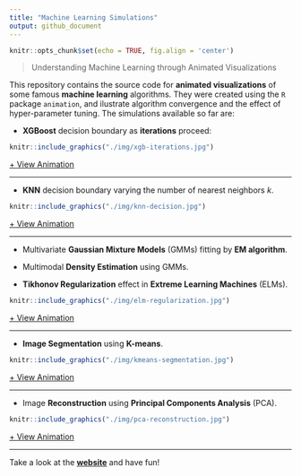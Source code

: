```yaml
---
title: "Machine Learning Simulations"
output: github_document
---
```


```r
knitr::opts_chunk$set(echo = TRUE, fig.align = 'center')
```

> Understanding Machine Learning through Animated Visualizations 

This repository contains the source code for **animated visualizations** of some famous **machine learning** algorithms. They were created using the `R` package `animation`, and ilustrate algorithm convergence and the effect of hyper-parameter tuning. The simulations available so far are:

- **XGBoost** decision boundary as **iterations** proceed:

```r
knitr::include_graphics("./img/xgb-iterations.jpg")
```

<a href="https://davpinto.github.io/ml-simulations/#gradient-boosting-machine-iterations" target="_blank">+ View Animation</a>

----

- **KNN** decision boundary varying the number of nearest neighbors $k$.

```r
knitr::include_graphics("./img/knn-decision.jpg")
```

<a href="https://davpinto.github.io/ml-simulations/#k-nearest-neighbors-classifier" target="_blank">+ View Animation</a>

----

- Multivariate **Gaussian Mixture Models** (GMMs) fitting by **EM algorithm**.

- Multimodal **Density Estimation** using GMMs.

- **Tikhonov Regularization** effect in **Extreme Learning Machines** (ELMs).

```r
knitr::include_graphics("./img/elm-regularization.jpg")
```

<a href="https://davpinto.github.io/ml-simulations/#regularized-extreme-learning-machine" target="_blank">+ View Animation</a>

----

- **Image Segmentation** using **K-means**.

```r
knitr::include_graphics("./img/kmeans-segmentation.jpg")
```

<a href="https://davpinto.github.io/ml-simulations/#image-segmentation-with-k-means" target="_blank">+ View Animation</a>

----

- Image **Reconstruction** using **Principal Components Analysis** (PCA).

```r
knitr::include_graphics("./img/pca-reconstruction.jpg")
```

<a href="https://davpinto.github.io/ml-simulations/#image-reconstruction-with-principal-components-analysis" target="_blank">+ View Animation</a>

----

Take a look at the **[website](https://davpinto.github.io/ml-simulations)** and have fun!
